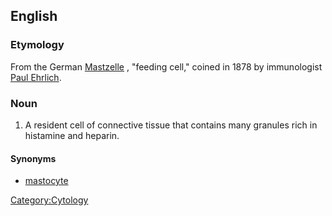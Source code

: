 ==English==

===Etymology===

From the German [[Mastzelle]] {{f}}, "feeding cell," coined in 1878 by immunologist [[w:Paul Ehrlich|Paul Ehrlich]].

===Noun===
{{en-noun|sg=[[mast]] [[cell]]}}
{{wikipedia}}
# A resident cell of connective tissue that contains many granules rich in histamine and heparin.

====Synonyms====
*[[mastocyte]]

[[Category:Cytology]]